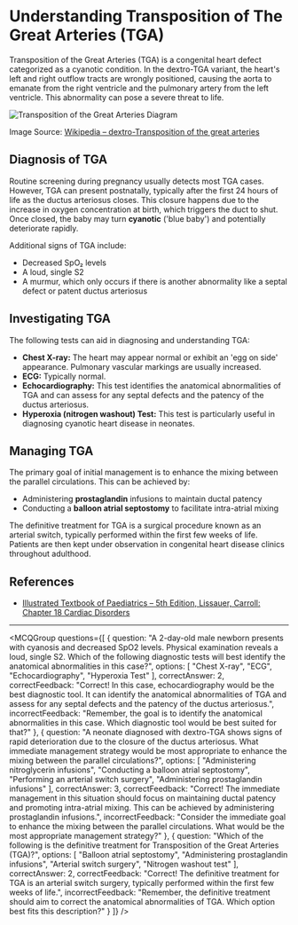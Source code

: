 
# Understanding Transposition of The Great Arteries (TGA)

Transposition of the Great Arteries (TGA) is a congenital heart defect categorized as a cyanotic condition. In the dextro-TGA variant, the heart's left and right outflow tracts are wrongly positioned, causing the aorta to emanate from the right ventricle and the pulmonary artery from the left ventricle. This abnormality can pose a severe threat to life.

![Transposition of the Great Arteries Diagram](https://medibuddy.co.uk/wp-content/uploads/2021/06/Transposition-of-the-Great-Arteries-–-Overall-Explanation.png)

Image Source: [Wikipedia – dextro-Transposition of the great arteries](https://en.wikipedia.org/wiki/Dextro-Transposition_of_the_great_arteries#Symptoms_and_signs)

## Diagnosis of TGA

Routine screening during pregnancy usually detects most TGA cases. However, TGA can present postnatally, typically after the first 24 hours of life as the ductus arteriosus closes. This closure happens due to the increase in oxygen concentration at birth, which triggers the duct to shut. Once closed, the baby may turn **cyanotic** ('blue baby') and potentially deteriorate rapidly.

Additional signs of TGA include:

- Decreased SpO₂ levels
- A loud, single S2
- A murmur, which only occurs if there is another abnormality like a septal defect or patent ductus arteriosus

## Investigating TGA

The following tests can aid in diagnosing and understanding TGA:

- **Chest X-ray:** The heart may appear normal or exhibit an 'egg on side' appearance. Pulmonary vascular markings are usually increased.
- **ECG:** Typically normal.
- **Echocardiography:** This test identifies the anatomical abnormalities of TGA and can assess for any septal defects and the patency of the ductus arteriosus.
- **Hyperoxia (nitrogen washout) Test:** This test is particularly useful in diagnosing cyanotic heart disease in neonates.

## Managing TGA

The primary goal of initial management is to enhance the mixing between the parallel circulations. This can be achieved by:

- Administering **prostaglandin** infusions to maintain ductal patency
- Conducting a **balloon atrial septostomy** to facilitate intra-atrial mixing

The definitive treatment for TGA is a surgical procedure known as an arterial switch, typically performed within the first few weeks of life. Patients are then kept under observation in congenital heart disease clinics throughout adulthood.

## References

- [Illustrated Textbook of Paediatrics – 5th Edition, Lissauer, Carroll: Chapter 18 Cardiac Disorders](https://www.amazon.com/Illustrated-Textbook-Paediatrics-Tom-Lissauer/dp/0723438714)

---

<MCQGroup questions={[
  {
    question: "A 2-day-old male newborn presents with cyanosis and decreased SpO2 levels. Physical examination reveals a loud, single S2. Which of the following diagnostic tests will best identify the anatomical abnormalities in this case?",
    options: [
      "Chest X-ray",
      "ECG",
      "Echocardiography",
      "Hyperoxia Test"
    ],
    correctAnswer: 2,
    correctFeedback: "Correct! In this case, echocardiography would be the best diagnostic tool. It can identify the anatomical abnormalities of TGA and assess for any septal defects and the patency of the ductus arteriosus.",
    incorrectFeedback: "Remember, the goal is to identify the anatomical abnormalities in this case. Which diagnostic tool would be best suited for that?"
  },
  {
    question: "A neonate diagnosed with dextro-TGA shows signs of rapid deterioration due to the closure of the ductus arteriosus. What immediate management strategy would be most appropriate to enhance the mixing between the parallel circulations?",
    options: [
      "Administering nitroglycerin infusions",
      "Conducting a balloon atrial septostomy",
      "Performing an arterial switch surgery",
      "Administering prostaglandin infusions"
    ],
    correctAnswer: 3,
    correctFeedback: "Correct! The immediate management in this situation should focus on maintaining ductal patency and promoting intra-atrial mixing. This can be achieved by administering prostaglandin infusions.",
    incorrectFeedback: "Consider the immediate goal to enhance the mixing between the parallel circulations. What would be the most appropriate management strategy?"
  },
  {
    question: "Which of the following is the definitive treatment for Transposition of the Great Arteries (TGA)?",
    options: [
      "Balloon atrial septostomy",
      "Administering prostaglandin infusions",
      "Arterial switch surgery",
      "Nitrogen washout test"
    ],
    correctAnswer: 2,
    correctFeedback: "Correct! The definitive treatment for TGA is an arterial switch surgery, typically performed within the first few weeks of life.",
    incorrectFeedback: "Remember, the definitive treatment should aim to correct the anatomical abnormalities of TGA. Which option best fits this description?"
  }
]} />
